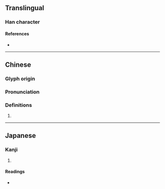 {{character info}}
==Translingual==

===Han character===
{{Han char|rn=61|rad=心|as=20|sn=23|four=99031|canj=PFBF|ids=⿰忄黨}}

====References====
* {{Han ref|kx=0409.200|dkj=11514|dj=0751.230|hdz=42372.190|uh=6203|ud=25091|bh=F7DA|bd=63450}}

----

==Chinese==
{{zh-forms}}

===Glyph origin===
{{Han etym}}

===Pronunciation===
{{zh-pron
|m=tǎng
|c=cong2,tong2
|mc=y
|oc=y
|cat=
}}

===Definitions===
{{zh-hanzi}}

# {{rfdef|zh}}

----

==Japanese==

===Kanji===
{{ja-kanji|grade=|rs=心20}}

# {{rfdef|ja|sort=心20}}

====Readings====
* {{ja-readings|on=とう, しょう|kun=おどろ-く}}